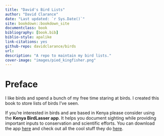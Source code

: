 ```yaml
--- 
title: "David's Bird Lists"
author: "David Clarance"
date: "Last updated: `r Sys.Date()`"
site: bookdown::bookdown_site
documentclass: book
bibliography: [book.bib]
biblio-style: apalike
link-citations: yes
github-repo: davidclarance/birds
url: 
description: "A repo to maintain my bird lists."
cover-image: "images/pied_kingfisher.png"
---
```


# Preface {-}

I like birds and spend a bunch of my free time staring at birds. I created this book to store lists of birds I've seen.  

If you're interested in birds and are based in Kenya please consider using the **Kenya BirdLasser app**. It helps you document sighting while providing important inputs to conservation and scientific efforts. You can download the app [here](https://play.google.com/store/apps/details?id=com.lasser.birdlasserkenya&hl=en) and check out all the cool stuff they do [here](http://kenyabirdmap.adu.org.za/).


